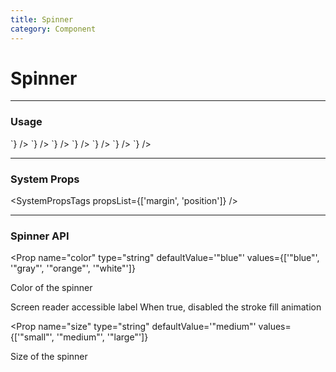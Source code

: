 ```yaml
---
title: Spinner
category: Component
---
```



# Spinner

---

### Usage

<LiveCode>
  <LiveCode.Content
    title="Default Medium Spinner"
    code={`
      <Spinner label="loading"/>
    `}
  />
  <LiveCode.Content
    title="Large Spinner"
    code={`
      <Spinner size="large" label="loading"/>
    `}
  />
  <LiveCode.Content
    title="Small Spinner"
    code={`<Spinner size="small" label="loading"/>`}
  />
  <LiveCode.Content
    title="Rotation Only"
    code={`<Spinner rotationOnly label="loading"/>`}
  />
  <LiveCode.Content
    title="Orange Spinner"
    code={`<Spinner color="orange" label="loading"/>`}
  />
  <LiveCode.Content
    title="Gray Spinner"
    code={`<Spinner color="gray" label="loading"/>`}
  />
  <LiveCode.Content
    title="White Spinner"
    code={`<Box p="400" bg="gray.900"><Spinner color="white" label="loading"/></Box>`}
  />
</LiveCode>

---

### System Props

<SystemPropsTags propsList={['margin', 'position']} />

---

### Spinner API

<Prop
  name="color"
  type="string"
  defaultValue='"blue"'
  values={['"blue"', '"gray"', '"orange"', '"white"']}
>
  Color of the spinner
</Prop>

<Prop name="label" type="string" required>
  Screen reader accessible label
</Prop>

<Prop name="rotationOnly" type="bool">
  When true, disabled the stroke fill animation
</Prop>

<Prop
  name="size"
  type="string"
  defaultValue='"medium"'
  values={['"small"', '"medium"', '"large"']}
>
  Size of the spinner
</Prop>
